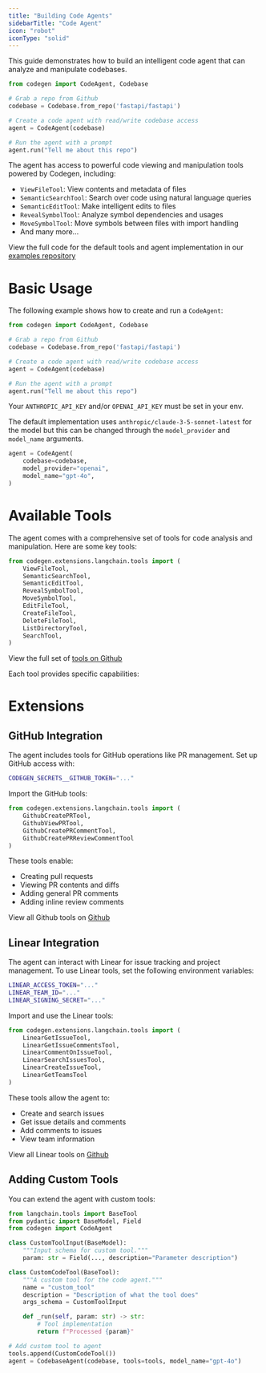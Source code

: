 ```yaml
---
title: "Building Code Agents"
sidebarTitle: "Code Agent"
icon: "robot"
iconType: "solid"
---
```


This guide demonstrates how to build an intelligent code agent that can analyze and manipulate codebases.

```python
from codegen import CodeAgent, Codebase

# Grab a repo from Github
codebase = Codebase.from_repo('fastapi/fastapi')

# Create a code agent with read/write codebase access
agent = CodeAgent(codebase)

# Run the agent with a prompt
agent.run("Tell me about this repo")
```

The agent has access to powerful code viewing and manipulation tools powered by Codegen, including:
- `ViewFileTool`: View contents and metadata of files
- `SemanticSearchTool`: Search over code using natural language queries
- `SemanticEditTool`: Make intelligent edits to files
- `RevealSymbolTool`: Analyze symbol dependencies and usages
- `MoveSymbolTool`: Move symbols between files with import handling
- And many more...

<Info>View the full code for the default tools and agent implementation in our [examples repository](https://github.com/codegen-sh/codegen-sdk/tree/develop/src/codegen/extensions/langchain/tools)</Info>

# Basic Usage

The following example shows how to create and run a `CodeAgent`:

```python
from codegen import CodeAgent, Codebase

# Grab a repo from Github
codebase = Codebase.from_repo('fastapi/fastapi')

# Create a code agent with read/write codebase access
agent = CodeAgent(codebase)

# Run the agent with a prompt
agent.run("Tell me about this repo")
```


<Note>Your `ANTHROPIC_API_KEY` and/or `OPENAI_API_KEY` must be set in your env.</Note>

The default implementation uses `anthropic/claude-3-5-sonnet-latest` for the model but this can be changed through the `model_provider` and `model_name` arguments.

```python
agent = CodeAgent(
    codebase=codebase,
    model_provider="openai",
    model_name="gpt-4o",
)
```

# Available Tools

The agent comes with a comprehensive set of tools for code analysis and manipulation. Here are some key tools:

```python
from codegen.extensions.langchain.tools import (
    ViewFileTool,
    SemanticSearchTool, 
    SemanticEditTool,
    RevealSymbolTool,
    MoveSymbolTool,
    EditFileTool,
    CreateFileTool,
    DeleteFileTool,
    ListDirectoryTool,
    SearchTool,
)
```

<Note>View the full set of [tools on Github](https://github.com/codegen-sh/codegen-sdk/blob/develop/src/codegen/extensions/langchain/tools.py)</Note>

Each tool provides specific capabilities:

# Extensions

## GitHub Integration

The agent includes tools for GitHub operations like PR management. Set up GitHub access with:

```bash
CODEGEN_SECRETS__GITHUB_TOKEN="..."
```

Import the GitHub tools:

```python
from codegen.extensions.langchain.tools import (
    GithubCreatePRTool,
    GithubViewPRTool,
    GithubCreatePRCommentTool,
    GithubCreatePRReviewCommentTool
)
```

These tools enable:
- Creating pull requests
- Viewing PR contents and diffs
- Adding general PR comments
- Adding inline review comments

<Note>View all Github tools on [Github](https://github.com/codegen-sh/codegen-sdk/blob/develop/src/codegen/extensions/langchain/tools.py)</Note>


## Linear Integration

The agent can interact with Linear for issue tracking and project management. To use Linear tools, set the following environment variables:

```bash
LINEAR_ACCESS_TOKEN="..."
LINEAR_TEAM_ID="..."
LINEAR_SIGNING_SECRET="..."
```

Import and use the Linear tools:

```python
from codegen.extensions.langchain.tools import (
    LinearGetIssueTool,
    LinearGetIssueCommentsTool,
    LinearCommentOnIssueTool,
    LinearSearchIssuesTool,
    LinearCreateIssueTool,
    LinearGetTeamsTool
)
```

These tools allow the agent to:
- Create and search issues
- Get issue details and comments
- Add comments to issues
- View team information

<Note>View all Linear tools on [Github](https://github.com/codegen-sh/codegen-sdk/blob/develop/src/codegen/extensions/langchain/tools.py)</Note>


## Adding Custom Tools

You can extend the agent with custom tools:

```python
from langchain.tools import BaseTool
from pydantic import BaseModel, Field
from codegen import CodeAgent

class CustomToolInput(BaseModel):
    """Input schema for custom tool."""
    param: str = Field(..., description="Parameter description")

class CustomCodeTool(BaseTool):
    """A custom tool for the code agent."""
    name = "custom_tool"
    description = "Description of what the tool does"
    args_schema = CustomToolInput

    def _run(self, param: str) -> str:
        # Tool implementation
        return f"Processed {param}"

# Add custom tool to agent
tools.append(CustomCodeTool())
agent = CodebaseAgent(codebase, tools=tools, model_name="gpt-4o")
```
